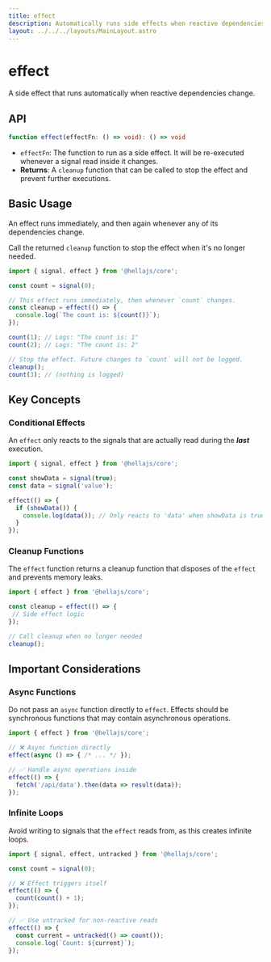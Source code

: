 ```yaml
---
title: effect
description: Automatically runs side effects when reactive dependencies change.
layout: ../../../layouts/MainLayout.astro
---
```


# effect

A side effect that runs automatically when reactive dependencies change.

## API

```typescript
function effect(effectFn: () => void): () => void
```
- `effectFn`: The function to run as a side effect. It will be re-executed whenever a signal read inside it changes.
- **Returns**: A `cleanup` function that can be called to stop the effect and prevent further executions.

## Basic Usage

An effect runs immediately, and then again whenever any of its dependencies change.

Call the returned `cleanup` function to stop the effect when it's no longer needed.

```typescript
import { signal, effect } from '@hellajs/core';

const count = signal(0);

// This effect runs immediately, then whenever `count` changes.
const cleanup = effect(() => {
  console.log(`The count is: ${count()}`);
});

count(1); // Logs: "The count is: 1"
count(2); // Logs: "The count is: 2"

// Stop the effect. Future changes to `count` will not be logged.
cleanup();
count(3); // (nothing is logged)
```

## Key Concepts

### Conditional Effects

An `effect` only reacts to the signals that are actually read during the ***last*** execution.

```typescript
import { signal, effect } from '@hellajs/core';

const showData = signal(true);
const data = signal('value');

effect(() => {
  if (showData()) {
    console.log(data()); // Only reacts to 'data' when showData is true
  }
});
```

### Cleanup Functions

The `effect` function returns a cleanup function that disposes of the `effect` and prevents memory leaks.

```typescript
import { effect } from '@hellajs/core';

const cleanup = effect(() => {
 // Side effect logic
});

// Call cleanup when no longer needed
cleanup();
```


## Important Considerations

### Async Functions

Do not pass an `async` function directly to `effect`. Effects should be synchronous functions that may contain asynchronous operations.

```typescript
import { effect } from '@hellajs/core';

// ❌ Async function directly
effect(async () => { /* ... */ });

// ✅ Handle async operations inside
effect(() => {
  fetch('/api/data').then(data => result(data));
});
```

### Infinite Loops

Avoid writing to signals that the `effect` reads from, as this creates infinite loops.

```typescript
import { signal, effect, untracked } from '@hellajs/core';

const count = signal(0);

// ❌ Effect triggers itself
effect(() => {
  count(count() + 1);
});

// ✅ Use untracked for non-reactive reads
effect(() => {
  const current = untracked(() => count());
  console.log(`Count: ${current}`);
});
```